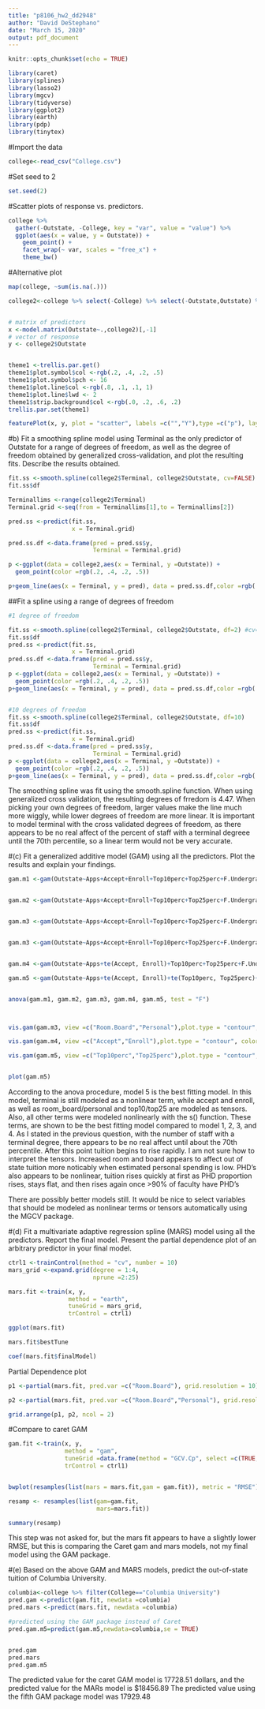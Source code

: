 ```yaml
---
title: "p8106_hw2_dd2948"
author: "David DeStephano"
date: "March 15, 2020"
output: pdf_document
---
```


```r
knitr::opts_chunk$set(echo = TRUE)
```

```r
library(caret)
library(splines)
library(lasso2) 
library(mgcv)
library(tidyverse)
library(ggplot2)
library(earth)
library(pdp)
library(tinytex)
```

#Import the data
```r
college<-read_csv("College.csv")
```

#Set seed to 2
```r
set.seed(2)
```


#Scatter plots of response vs. predictors.
```r
college %>%
  gather(-Outstate, -College, key = "var", value = "value") %>%
  ggplot(aes(x = value, y = Outstate)) +
    geom_point() +
    facet_wrap(~ var, scales = "free_x") +
    theme_bw()
```

#Alternative plot
```r
map(college, ~sum(is.na(.)))

college2<-college %>% select(-College) %>% select(-Outstate,Outstate) %>% filter(!is.na(Outstate))


# matrix of predictors
x <-model.matrix(Outstate~.,college2)[,-1]
# vector of response
y <- college2$Outstate


theme1 <-trellis.par.get()
theme1$plot.symbol$col <-rgb(.2, .4, .2, .5)
theme1$plot.symbol$pch <- 16
theme1$plot.line$col <-rgb(.8, .1, .1, 1)
theme1$plot.line$lwd <- 2
theme1$strip.background$col <-rgb(.0, .2, .6, .2)
trellis.par.set(theme1)

featurePlot(x, y, plot = "scatter", labels =c("","Y"),type =c("p"), layout =c(4, 2))
```


#b) Fit a smoothing spline model using Terminal as the only predictor of Outstate for a range of degrees of freedom, as well as the degree of freedom obtained by generalized cross-validation, and plot the resulting fits. Describe the results obtained.

```r
fit.ss <-smooth.spline(college2$Terminal, college2$Outstate, cv=FALSE) #cv=FALSE gives us Generalized cross validation
fit.ss$df 

Terminallims <-range(college2$Terminal)
Terminal.grid <-seq(from = Terminallims[1],to = Terminallims[2])

pred.ss <-predict(fit.ss,
                  x = Terminal.grid)

pred.ss.df <-data.frame(pred = pred.ss$y,
                        Terminal = Terminal.grid)

p <-ggplot(data = college2,aes(x = Terminal, y =Outstate)) +
  geom_point(color =rgb(.2, .4, .2, .5))

p+geom_line(aes(x = Terminal, y = pred), data = pred.ss.df,color =rgb(.8, .1, .1, 1))+ theme_bw()
```


##Fit a spline using a range of degrees of freedom
```r
#1 degree of freedom

fit.ss <-smooth.spline(college2$Terminal, college2$Outstate, df=2) #cv=FALSE gives us Generalized cross validation
fit.ss$df 
pred.ss <-predict(fit.ss,
                  x = Terminal.grid)
pred.ss.df <-data.frame(pred = pred.ss$y,
                        Terminal = Terminal.grid)
p <-ggplot(data = college2,aes(x = Terminal, y =Outstate)) +
  geom_point(color =rgb(.2, .4, .2, .5))
p+geom_line(aes(x = Terminal, y = pred), data = pred.ss.df,color =rgb(.8, .1, .1, 1))+ theme_bw()


#10 degrees of freedom
fit.ss <-smooth.spline(college2$Terminal, college2$Outstate, df=10) 
fit.ss$df 
pred.ss <-predict(fit.ss,
                  x = Terminal.grid)
pred.ss.df <-data.frame(pred = pred.ss$y,
                        Terminal = Terminal.grid)
p <-ggplot(data = college2,aes(x = Terminal, y =Outstate)) +
  geom_point(color =rgb(.2, .4, .2, .5))
p+geom_line(aes(x = Terminal, y = pred), data = pred.ss.df,color =rgb(.8, .1, .1, 1))+ theme_bw()

```

The smoothing spline was fit using the smooth.spline function. When using generalized cross validation, the resulting degrees of frredom is 4.47. When picking your own degrees of freedom, larger values make the line much more wiggly, while lower degrees of freedom are more linear. It is important to model terminal with the cross validated degrees of freedom, as there appears to be no real affect of the percent of staff with a terminal degreee until the 70th percentile, so a linear term would not be very accurate.


#(c) Fit a generalized additive model (GAM) using all the predictors. Plot the results and explain your findings.
```r
gam.m1 <-gam(Outstate~Apps+Accept+Enroll+Top10perc+Top25perc+F.Undergrad+P.Undergrad+Room.Board+Books+ Personal+PhD+Terminal+S.F.Ratio+perc.alumni+Expend+Grad.Rate, data = college2)


gam.m2 <-gam(Outstate~Apps+Accept+Enroll+Top10perc+Top25perc+F.Undergrad+P.Undergrad+Room.Board+Books+ Personal+PhD+s(Terminal)+S.F.Ratio+perc.alumni+Expend+Grad.Rate, data = college2)


gam.m3 <-gam(Outstate~Apps+Accept+Enroll+Top10perc+Top25perc+F.Undergrad+P.Undergrad+te(Room.Board, Personal)+Books+ PhD+s(Terminal)+S.F.Ratio+perc.alumni+Expend+Grad.Rate, data = college2)


gam.m3 <-gam(Outstate~Apps+Accept+Enroll+Top10perc+Top25perc+F.Undergrad+P.Undergrad+te(Room.Board, Personal)+Books+ PhD+s(Terminal)+S.F.Ratio+perc.alumni+Expend+Grad.Rate, data = college2)


gam.m4 <-gam(Outstate~Apps+te(Accept, Enroll)+Top10perc+Top25perc+F.Undergrad+P.Undergrad+te(Room.Board, Personal)+Books+ PhD+s(Terminal)+S.F.Ratio+perc.alumni+Expend+Grad.Rate, data = college2)

gam.m5 <-gam(Outstate~Apps+te(Accept, Enroll)+te(Top10perc, Top25perc)+s(F.Undergrad)+s(P.Undergrad)+te(Room.Board, Personal)+s(Books)+ s(PhD)+s(Terminal)+s(S.F.Ratio)+s(perc.alumni)+s(Expend+Grad.Rate), data = college2)


anova(gam.m1, gam.m2, gam.m3, gam.m4, gam.m5, test = "F")



vis.gam(gam.m3, view =c("Room.Board","Personal"),plot.type = "contour", color = "topo")

vis.gam(gam.m4, view =c("Accept","Enroll"),plot.type = "contour", color = "topo")

vis.gam(gam.m5, view =c("Top10perc","Top25perc"),plot.type = "contour", color = "topo")


plot(gam.m5)

```

According to the anova procedure, model 5 is the best fitting model. In this model, terminal is still modeled as a nonlinear term, while accept and enroll, as well as room_board/personal and top10/top25 are modeled as tensors. Also, all other terms were modeled nonlinearly with the s() function. These terms, are shown to be the best fitting model compared to model 1, 2, 3, and 4. As I stated in the previous question, with the number of staff with a terminal degree, there appears to be no real affect until about the 70th percentile. After this point tuition begins to rise rapidly. I am not sure how to interpret the tensors. Increased room and board appears to affect out of state tuition more noticably when estimated personal spending is low. PHD's also appears to be nonlinear, tuition rises quickly at first as PHD proportion rises, stays flat, and then rises again once >90% of faculty have PHD's 

There are possibly better models still. It would be nice to select variables that should be modeled as nonlinear terms or tensors automatically using the MGCV package.



#(d) Fit a multivariate adaptive regression spline (MARS) model using all the predictors. Report the final model. Present the partial dependence plot of an arbitrary predictor in your final model.

```r
ctrl1 <-trainControl(method = "cv", number = 10)
mars_grid <-expand.grid(degree = 1:4,
                        nprune =2:25)

mars.fit <-train(x, y,
                 method = "earth",
                 tuneGrid = mars_grid,
                 trControl = ctrl1)

ggplot(mars.fit)

mars.fit$bestTune

coef(mars.fit$finalModel)
```

Partial Dependence plot
```r
p1 <-partial(mars.fit, pred.var =c("Room.Board"), grid.resolution = 10)%>% autoplot()

p2 <-partial(mars.fit, pred.var =c("Room.Board","Personal"), grid.resolution = 10)%>%plotPartial(levelplot = FALSE, zlab = "yhat", drape = TRUE,screen =list(z = 20, x = -60))

grid.arrange(p1, p2, ncol = 2)
```


#Compare to caret GAM

```r
gam.fit <-train(x, y,
                method = "gam",
                tuneGrid =data.frame(method = "GCV.Cp", select =c(TRUE,FALSE)),
                trControl = ctrl1)


bwplot(resamples(list(mars = mars.fit,gam = gam.fit)), metric = "RMSE")

```



```r
resamp <- resamples(list(gam=gam.fit,
                         mars=mars.fit))

summary(resamp)
```
This step was not asked for, but the mars fit appears to have a slightly lower RMSE, but this is comparing the Caret gam and mars models, not my final model using the GAM package.


#(e) Based on the above GAM and MARS models, predict the out-of-state tuition of Columbia University.


```r
columbia<-college %>% filter(College=="Columbia University")
pred.gam <-predict(gam.fit, newdata =columbia)
pred.mars <-predict(mars.fit, newdata =columbia)

#predicted using the GAM package instead of Caret
pred.gam.m5=predict(gam.m5,newdata=columbia,se = TRUE)


pred.gam
pred.mars
pred.gam.m5
```
The predicted value for the caret GAM model is 17728.51 dollars, and the predicted value for the MARs model is $18456.89 The predicted value using the fifth GAM package model was 17929.48


